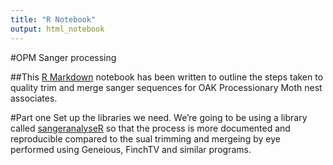 ```yaml
---
title: "R Notebook"
output: html_notebook
---
```


#OPM Sanger processing

##This [R Markdown](http://rmarkdown.rstudio.com) notebook has been written to outline the steps taken to quality trim and merge sanger sequences for OAK Processionary Moth nest associates. 

#Part one
Set up the libraries we need. We're going to be using a library called [sangeranalyseR](https://github.com/roblanf/sangeranalyseR) so that the process is more documented and reproducible compared to the sual trimming and mergeing by eye performed using Geneious, FinchTV and similar programs.
